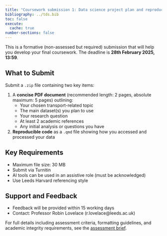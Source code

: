 ```yaml
---
title: "Coursework submission 1: Data science project plan and reproducible code"
bibliography: ../tds.bib
toc: false
execute: 
  cache: true
number-sections: false
---
```


This is a formative (non-assessed but required) submission that will help you develop your final coursework. The deadline is **28th February 2025, 13:59**.

## What to Submit

Submit a `.zip` file containing two key items:

1. A **concise PDF document** (recommended length: 2 pages, absolute maximum: 5 pages) outlining:
    - Your chosen transport-related topic
    - The main dataset(s) you plan to use
    - Your research question
    - At least 2 academic references
    - Any initial analysis or questions you have

2. **Reproducible code** as a `.qmd` file showing how you accessed and processed your data

## Key Requirements

- Maximum file size: 30 MB
- Submit via Turnitin
- AI tools can be used in an assistive role (must be acknowledged)
- Use Leeds Harvard referencing style

## Support and Feedback

- Feedback will be provided within 15 working days
- Contact: Professor Robin Lovelace (r.lovelace@leeds.ac.uk)

For full details including assessment criteria, formatting guidelines, and academic integrity requirements, see the [assessment brief](assessment-brief.qmd).